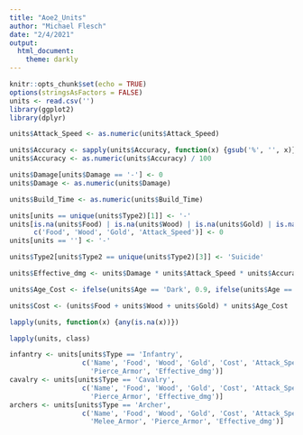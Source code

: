 ```yaml
---
title: "Aoe2_Units"
author: "Michael Flesch"
date: "2/4/2021"
output: 
  html_document:
    theme: darkly
---
```


```r
knitr::opts_chunk$set(echo = TRUE)
options(stringsAsFactors = FALSE)
units <- read.csv('')
library(ggplot2)
library(dplyr)
```

```r

units$Attack_Speed <- as.numeric(units$Attack_Speed)

units$Accuracy <- sapply(units$Accuracy, function(x) {gsub('%', '', x)})
units$Accuracy <- as.numeric(units$Accuracy) / 100

units$Damage[units$Damage == '-'] <- 0
units$Damage <- as.numeric(units$Damage)

units$Build_Time <- as.numeric(units$Build_Time)

units[units == unique(units$Type2)[1]] <- '-'
units[is.na(units$Food) | is.na(units$Wood) | is.na(units$Gold) | is.na(units$Attack_Speed),
      c('Food', 'Wood', 'Gold', 'Attack_Speed')] <- 0
units[units == ''] <- '-'

units$Type2[units$Type2 == unique(units$Type2)[3]] <- 'Suicide'

units$Effective_dmg <- units$Damage * units$Attack_Speed * units$Accuracy

units$Age_Cost <- ifelse(units$Age == 'Dark', 0.9, ifelse(units$Age == 'Feudal', 1, ifelse(units$Age == 'Castle', 1.25, ifelse(units$Age == 'Imperial', 1.5, 0))))

units$Cost <- (units$Food + units$Wood + units$Gold) * units$Age_Cost

lapply(units, function(x) {any(is.na(x))})

lapply(units, class)
```

```r
infantry <- units[units$Type == 'Infantry', 
                  c('Name', 'Food', 'Wood', 'Gold', 'Cost', 'Attack_Speed', 'Damage', 'Melee_Armor',
                    'Pierce_Armor', 'Effective_dmg')]
cavalry <- units[units$Type == 'Cavalry', 
                  c('Name', 'Food', 'Wood', 'Gold', 'Cost', 'Attack_Speed', 'Damage', 'Melee_Armor',
                    'Pierce_Armor', 'Effective_dmg')]
archers <- units[units$Type == 'Archer', 
                  c('Name', 'Food', 'Wood', 'Gold', 'Cost', 'Attack_Speed','Accuracy', 'Damage',
                    'Melee_Armor', 'Pierce_Armor', 'Effective_dmg')]
```
